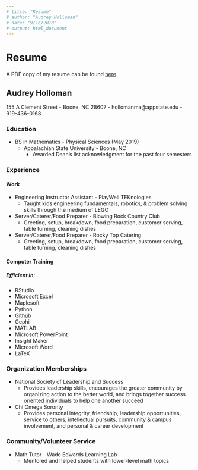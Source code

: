 ```yaml
---
# title: "Resume"
# author: "Audrey Holloman"
# date: "9/16/2018"
# output: html_document
---
```

# Resume

A PDF copy of my resume can be found [here](https://mail-attachment.googleusercontent.com/attachment/u/0/?ui=2&ik=1ee69daea0&attid=0.1&permmsgid=msg-a:r-7623358125647042900&th=167376ecee10654a&view=att&disp=inline&realattid=f_jorh4yru0&saddbat=ANGjdJ8kCEbh0OP0_Q_qOV5JVxRn_aSjzp91WJVME9IQOeAST9OAoPXE6B1aqdlQgpoh-g9qgfS2YLF5EDKeRcpjkTBq4ZorUG4ZoiDjv8L4wwQCArirn0wS2-GKJg29Nlfr1Zhpjvg_6fhxNhVUemQZCZOccd_WD9asfs8vMuLocBXaxySZsGnBqXZq_jYH9G0o65Vkh4D8xR0GGnC2DN07423m4kmu9p9QfWVvuK9QacmRf0iTMRVvTcdw8fKbm6gihH6b-5rspQP8NBimJnoXLrulj1OEjkjA4cXKLIlnG3zrmvjc5oL2v0ZITtvZxthf966I_uwBRAgjF1QcEJSmdx_Wh_-jcPBD2u-1JQMBsdQ_JwUZjdYdm0V51nHsjriwjgi8PZuJkqOX3JgzGtBFCq7uRp7ELKlH5l1sFVdiPrKaKVXdpd7wMsi_eLl0BVWDFi965jsCk6eQmHU_sl6dWKAhR-5OA0whKOUz1J6dm-JXw95a3QNvJRrTcJ7OWJJhkz_cXLipTbTa1KW6Co4u6hnXRs7L3Gt2ksBeNyJ8ujIWXDrHUrQx4HGDsuxnwg1F5N7p6r8DQXPESmf4nzh4euZ-GlCy-17eLog9VTg-4q83OSswXfHFlbiAbJy8VDTAv4mdQhWMAj_jPF43).


## Audrey Holloman
155 A Clement Street - Boone, NC 28607 - hollomanma@appstate.edu - 919-436-0168

### Education
* BS in Mathematics - Physical Sciences (May 2019)
    * Appalachian State University - Boone, NC
        * Awarded Dean's list acknowledgment for the past four semesters

### Experience
#### Work
* Engineering Instructor Assistant - PlayWell TEKnologies
    * Taught kids engineering fundamentals, robotics, & problem solving skills through the medium of LEGO
* Server/Caterer/Food Preparer - Blowing Rock Country Club
    * Greeting, setup, breakdown, food preparation, customer serving, table turning, cleaning dishes
* Server/Caterer/Food Preparer - Rocky Top Catering
    * Greeting, setup, breakdown, food preparation, customer serving, table turning, cleaning dishes

#### Computer Training
##### Efficient in:
* RStudio
* Microsoft Excel
* Maplesoft
* Python
* Github
* Gephi
* MATLAB
* Microsoft PowerPoint
* Insight Maker
* Microsoft Word
* LaTeX

### Organization Memberships
* National Society of Leadership and Success
    * Provides leadership skills, encourages the greater community by organizing action to the better world, and brings together success oriented individuals to help one another succeed
* Chi Omega Sorority
    * Provides personal integrity, friendship, leadership opportunities, service to others, intellectual pursuits, community & campus involvement, and personal & career development
  
### Community/Volunteer Service
* Math Tutor - Wade Edwards Learning Lab
    * Mentored and helped students with lower-level math topics

